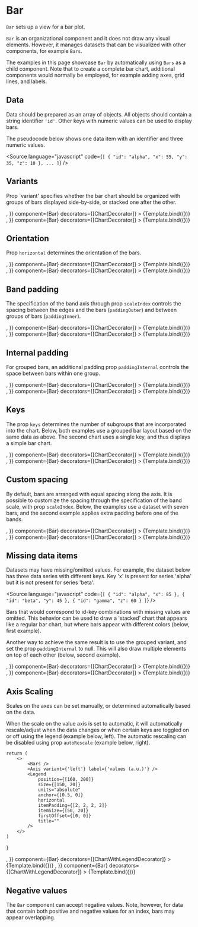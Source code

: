 
# Bar

<Meta title="Addons/Band/Bar" />

`Bar` sets up a view for a bar plot.

<ArgsTable of={Bar} />

`Bar` is an organizational component and it does not draw any visual elements. However, it manages datasets that can be visualized with other components, for example `Bars`.

The examples in this page showcase `Bar` by automatically using `Bars` as a child component. Note that to create a complete bar chart, additional components would normally be employed, for example adding axes, grid lines, and labels.

## Data

Data should be prepared as an array of objects. All objects should contain a string identifier `'id'`. Other keys with numeric values can be used to display bars.

The pseudocode below shows one data item with an identifier and three numeric values.

<Source
    language="javascript"
    code={`
[
  {
    "id": "alpha",
    "x": 55,
    "y": 35,
    "z": 10
  },
  ...
]
`}
/>

## Variants

Prop `variant' specifies whether the bar chart should be organized with groups of bars displayed side-by-side, or stacked one after the other.

<Canvas>
    <Story
        name="vertical, grouped"
        args={{
            ...commonBarProps,
            variant: 'grouped',
            children: <Bars />,
        }}
        component={Bar}
        decorators={[ChartDecorator]}
    >
        {Template.bind({})}
    </Story>
    <Story
        name="vertical, stacked"
        args={{
            ...commonBarProps,
            variant: 'stacked',
            children: <Bars />,
        }}
        component={Bar}
        decorators={[ChartDecorator]}
    >
        {Template.bind({})}
    </Story>
</Canvas>

## Orientation

Prop `horizontal` determines the orientation of the bars.

<Canvas>
    <Story
        name="horizontal, grouped"
        args={{
            ...commonBarProps,
            horizontal: true,
            variant: 'grouped',
            children: <Bars />,
        }}
        component={Bar}
        decorators={[ChartDecorator]}
    >
        {Template.bind({})}
    </Story>
    <Story
        name="horizontal, stacked"
        args={{
            ...commonBarProps,
            horizontal: true,
            variant: 'stacked',
            children: <Bars />,
        }}
        component={Bar}
        decorators={[ChartDecorator]}
    >
        {Template.bind({})}
    </Story>
</Canvas>

## Band padding

The specification of the band axis through prop `scaleIndex` controls the spacing between the edges and the bars (`paddingOuter`) and between groups of bars (`paddingInner`).

<Canvas>
    <Story
        name="large outer padding"
        args={{
            ...commonBarProps,
            variant: 'stacked',
            horizontal: false,
            scaleIndex: {
                variant: 'band',
                paddingOuter: 0.8,
                paddingInner: 0.1,
            },
            children: <Bars />,
        }}
        component={Bar}
        decorators={[ChartDecorator]}
    >
        {Template.bind({})}
    </Story>
    <Story
        name="large inner padding"
        args={{
            ...commonBarProps,
            variant: 'stacked',
            horizontal: false,
            scaleIndex: {
                variant: 'band',
                paddingOuter: 0.1,
                paddingInner: 0.8,
            },
            children: <Bars />,
        }}
        component={Bar}
        decorators={[ChartDecorator]}
    >
        {Template.bind({})}
    </Story>
</Canvas>

## Internal padding

For grouped bars, an additional padding prop `paddingInternal` controls the space between bars within one group.

<Canvas>
    <Story
        name="large internal padding"
        args={{
            ...commonBarProps,
            horizontal: false,
            paddingInternal: 0.8,
            children: <Bars />,
        }}
        component={Bar}
        decorators={[ChartDecorator]}
    >
        {Template.bind({})}
    </Story>
    <Story
        name="zero internal padding"
        args={{
            ...commonBarProps,
            horizontal: false,
            paddingInternal: 0.0,
            children: <Bars />,
        }}
        component={Bar}
        decorators={[ChartDecorator]}
    >
        {Template.bind({})}
    </Story>
</Canvas>

## Keys

The prop `keys` determines the number of subgroups that are incorporated into the chart. Below, both examples use a grouped bar layout based on the same data as above. The second chart uses a single key, and thus displays a simple bar chart.

<Canvas>
    <Story
        name="two keys"
        args={{
            ...commonBarProps,
            horizontal: false,
            keys: ['x', 'y'],
            children: <Bars />,
        }}
        component={Bar}
        decorators={[ChartDecorator]}
    >
        {Template.bind({})}
    </Story>
    <Story
        name="single key"
        args={{
            ...commonBarProps,
            horizontal: false,
            keys: ['x'],
            children: <Bars />,
        }}
        component={Bar}
        decorators={[ChartDecorator]}
    >
        {Template.bind({})}
    </Story>
</Canvas>

## Custom spacing

By default, bars are arranged with equal spacing along the axis. It is possible to customize the spacing through the specification of the band scale, with prop `scaleIndex`. Below, the examples use a dataset with seven bars, and the second example applies extra padding before one of the bands.

<Canvas>
    <Story
        name="equal spacing"
        args={{
            ...commonBarProps,
            data: dataSingles,
            keys: ['value'],
            horizontal: false,
            scaleIndex: {
                variant: 'band',
                domain: ['A', 'B', 'C', 'D', 'E', 'F', 'G'],
                padding: 0.2,
            },
            children: <Bars />,
        }}
        component={Bar}
        decorators={[ChartDecorator]}
    >
        {Template.bind({})}
    </Story>
    <Story
        name="custom spacing"
        args={{
            ...commonBarProps,
            data: dataSingles,
            keys: ['value'],
            horizontal: false,
            scaleIndex: {
                variant: 'band',
                domain: ['A', 'B', 'C', 'D', 'E', 'F', 'G'],
                padding: 0.2,
                extraPadding: { E: 0.9 },
            },
            children: <Bars />,
        }}
        component={Bar}
        decorators={[ChartDecorator]}
    >
        {Template.bind({})}
    </Story>
</Canvas>

## Missing data items

Datasets may have missing/omitted values. For example, the dataset below has three data series with different keys. Key 'x' is present for series 'alpha' but it is not present for series 'beta'.

<Source
    language="javascript"
    code={`
[
  {
    "id": "alpha",
    "x": 85
  },
  {
    "id": "beta",
    "y": 45
  },
  {
    "id": "gamma",
    "z": 60
  }
]
`}
/>

Bars that would correspond to id-key combinations with missing values are omitted. This behavior can be used to draw a 'stacked' chart that appears like a regular bar chart, but where bars appear with different colors (below, first example).

Another way to achieve the same result is to use the grouped variant, and set the prop `paddingInternal` to null. This will also draw multiple elements on top of each other (below, second example).

<Canvas>
    <Story
        name="missing keys"
        args={{
            ...commonBarProps,
            variant: 'stacked',
            data: dataMissing,
            horizontal: false,
            scaleIndex: {
                variant: 'band',
                padding: 0.2,
            },
            children: <Bars />,
        }}
        component={Bar}
        decorators={[ChartDecorator]}
    >
        {Template.bind({})}
    </Story>
    <Story
        name="null internal padding"
        args={{
            ...commonBarProps,
            variant: 'grouped',
            data: dataMissing,
            horizontal: false,
            paddingInternal: null,
            scaleIndex: {
                variant: 'band',
                padding: 0.2,
            },
            children: <Bars />,
        }}
        component={Bar}
        decorators={[ChartDecorator]}
    >
        {Template.bind({})}
    </Story>
</Canvas>

## Axis Scaling

Scales on the axes can be set manually, or determined automatically based on the data.

When the scale on the value axis is set to automatic, it will automatically rescale/adjust when the data changes or when certain keys are toggled on or off using the legend (example below, left). The automatic rescaling can be disabled using prop `autoRescale` (example below, right).

    return (
        <>
            <Bars />
            <Axis variant={'left'} label={'values (a.u.)'} />
            <Legend
                position={[160, 200]}
                size={[150, 20]}
                units="absolute"
                anchor={[0.5, 0]}
                horizontal
                itemPadding={[2, 2, 2, 2]}
                itemSize={[50, 20]}
                firstOffset={[0, 0]}
                title=""
            />
        </>
    )
}

<Canvas>
    <Story
        name="auto-rescaling"
        args={{
            ...commonBarProps,
            variant: 'stacked',
            data: dataMissing,
            horizontal: false,
            scaleIndex: {
                variant: 'band',
                padding: 0.2,
            },
            autoRescale: true,
            children: <BarsAndLegend />,
        }}
        component={Bar}
        decorators={[ChartWithLegendDecorator]}
    >
        {Template.bind({})}
    </Story>
    <Story
        name="fixed scales"
        args={{
            ...commonBarProps,
            variant: 'stacked',
            data: dataMissing,
            horizontal: false,
            scaleIndex: {
                variant: 'band',
                padding: 0.2,
            },
            autoRescale: false,
            children: <BarsAndLegend />,
        }}
        component={Bar}
        decorators={[ChartWithLegendDecorator]}
    >
        {Template.bind({})}
    </Story>
</Canvas>

## Negative values

The `Bar` component can accept negative values. Note, however, for data that contain both positive and negative values for an index, bars may appear overlapping.
